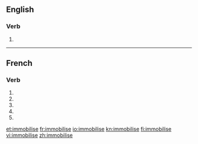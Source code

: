 {{also|immobilisé}}
==English==

===Verb===
{{en-verb|immobilis|ing}}

# {{alternative spelling of|to [[immobilize]]}}

----

==French==

===Verb===
{{fr-verb-form}}

# {{conjugation of|immobiliser||1|s|pres|ind|lang=fr}}
# {{conjugation of|immobiliser||3|s|pres|ind|lang=fr}}
# {{conjugation of|immobiliser||1|s|pres|sub|lang=fr}}
# {{conjugation of|immobiliser||3|s|pres|sub|lang=fr}}
# {{conjugation of|immobiliser||2|s|imp|lang=fr}}

[[et:immobilise]]
[[fr:immobilise]]
[[io:immobilise]]
[[kn:immobilise]]
[[fi:immobilise]]
[[vi:immobilise]]
[[zh:immobilise]]